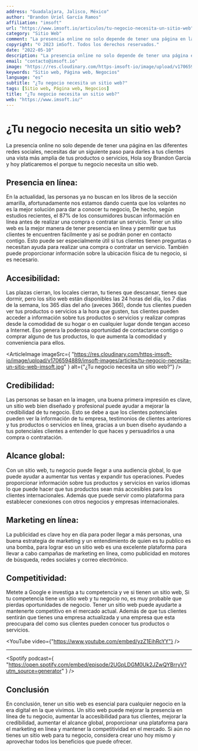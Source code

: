 ```yaml
---
address: "Guadalajara, Jalisco, México"
author: "Brandon Uriel García Ramos"
affiliation: "imsoft"
url: "https://www.imsoft.io/articulos/tu-negocio-necesita-un-sitio-web"
category: "Sitio Web"
comment: "La presencia online no solo depende de tener una página en las diferentes redes sociales, necesitas dar un siguiente paso para darles a tus clientes una vista más amplia de tus productos o servicios, Hola soy Brandon García y hoy platicaremos el porque tu negocio necesita un sitio web."
copyright: "© 2023 imSoft. Todos los derechos reservados."
date: "2022-05-10"
description: "La presencia online no solo depende de tener una página en las diferentes redes sociales, necesitas dar un siguiente paso para darles a tus clientes una vista más amplia de tus productos o servicios, Hola soy Brandon García y hoy platicaremos el porque tu negocio necesita un sitio web."
email: "contacto@imsoft.io"
image: "https://res.cloudinary.com/https-imsoft-io/image/upload/v1706594889/imsoft-images/articles/tu-negocio-necesita-un-sitio-web-imsoft.jpg"
keywords: "Sitio web, Página web, Negocios"
language: "es"
subtitle: "¿Tu negocio necesita un sitio web?"
tags: [Sitio web, Página web, Negocios]
title: "¿Tu negocio necesita un sitio web?"
web: "https://www.imsoft.io/"
---
```


# ¿Tu negocio necesita un sitio web?

La presencia online no solo depende de tener una página en las diferentes redes sociales, necesitas dar un siguiente paso para darles a tus clientes una vista más amplia de tus productos o servicios, Hola soy Brandon García y hoy platicaremos el porque tu negocio necesita un sitio web.

## Presencia en línea:

En la actualidad, las personas ya no buscan en los libros de la sección amarilla, afortunadamente nos estamos dando cuenta que los volantes no es la mejor solución para dar a conocer tu negocio, De hecho, según estudios recientes, el 87% de los consumidores buscan información en línea antes de realizar una compra o contratar un servicio. Tener un sitio web es la mejor manera de tener presencia en línea y permitir que tus clientes te encuentren fácilmente y así se podrán poner en contacto contigo. Esto puede ser especialmente útil si tus clientes tienen preguntas o necesitan ayuda para realizar una compra o contratar un servicio. También puede proporcionar información sobre la ubicación física de tu negocio, si es necesario.

## Accesibilidad:

Las plazas cierran, los locales cierran, tu tienes que descansar, tienes que dormir, pero los sitio web están disponibles las 24 horas del día, los 7 días de la semana, los 365 días del año (aveces 366), donde tus clientes pueden ver tus productos o servicios a la hora que gusten, tus clientes pueden acceder a información sobre tus productos o servicios y realizar compras desde la comodidad de su hogar o en cualquier lugar donde tengan acceso a Internet. Eso genera la poderosa oportunidad de contactarse contigo o comprar alguno de tus productos, lo que aumenta la comodidad y conveniencia para ellos.

<ArticleImage
  imageSrc={
    "https://res.cloudinary.com/https-imsoft-io/image/upload/v1706594889/imsoft-images/articles/tu-negocio-necesita-un-sitio-web-imsoft.jpg"
  }
  alt={"¿Tu negocio necesita un sitio web?"}
/>

## Credibilidad:

Las personas se basan en la imagen, una buena primera impresión es clave, un sitio web bien diseñado y profesional puede ayudar a mejorar la credibilidad de tu negocio. Esto se debe a que los clientes potenciales pueden ver la información de tu empresa, testimonios de clientes anteriores y tus productos o servicios en línea, gracias a un buen diseño ayudando a tus potenciales clientes a entender lo que haces y persuadirlos a una compra o contratación.

## Alcance global:

Con un sitio web, tu negocio puede llegar a una audiencia global, lo que puede ayudar a aumentar tus ventas y expandir tus operaciones. Puedes proporcionar información sobre tus productos y servicios en varios idiomas lo que puede hacer que tus productos sean más accesibles para los clientes internacionales. Además que puede servir como plataforma para establecer conexiones con otros negocios y empresas internacionales.

## Marketing en línea:

La publicidad es clave hoy en día para poder llegar a más personas, una buena estrategia de marketing y un entendimiento de quien es tu publico es una bomba, para lograr eso un sitio web es una excelente plataforma para llevar a cabo campañas de marketing en línea, como publicidad en motores de búsqueda, redes sociales y correo electrónico.

## Competitividad:

Metete a Google e investiga a tu competencia y ve si tienen un sitio web, Si tu competencia tiene un sitio web y tu negocio no, es muy probable que pierdas oportunidades de negocio. Tener un sitio web puede ayudarte a mantenerte competitivo en el mercado actual. Además de que tus clientes sentirán que tienes una empresa actualizada y una empresa que esta preocupara del como sus clientes pueden conocer tus productos o servicios.

<YouTube video={"https://www.youtube.com/embed/yzZ1EihRcYY"} />

---

<Spotify
  podcast={
    "https://open.spotify.com/embed/episode/2UGpLDGM0Uk2JZwQYBrryV?utm_source=generator"
  }
/>

## Conclusión

En conclusión, tener un sitio web es esencial para cualquier negocio en la era digital en la que vivimos. Un sitio web puede mejorar la presencia en línea de tu negocio, aumentar la accesibilidad para tus clientes, mejorar la credibilidad, aumentar el alcance global, proporcionar una plataforma para el marketing en línea y mantener la competitividad en el mercado. Si aún no tienes un sitio web para tu negocio, considera crear uno hoy mismo y aprovechar todos los beneficios que puede ofrecer.
